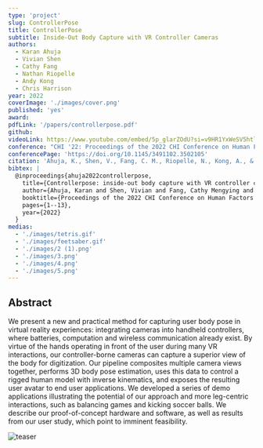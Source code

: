 ```yaml
---
type: 'project'
slug: ControllerPose
title: ControllerPose
subtitle: Inside-Out Body Capture with VR Controller Cameras
authors:
  - Karan Ahuja
  - Vivian Shen
  - Cathy Fang
  - Nathan Riopelle
  - Andy Kong
  - Chris Harrison
year: 2022
coverImage: './images/cover.png'
published: 'yes'
award:
pdfLink: '/papers/controllerpose.pdf'
github:
videoLink: https://www.youtube.com/embed/5p_glarZOdU?si=v9HR1YxWeSV5htl0
conference: "CHI '22: Proceedings of the 2022 CHI Conference on Human Factors in Computing Systems"
conferencePage: 'https://doi.org/10.1145/3491102.3502105'
citation: 'Ahuja, K., Shen, V., Fang, C. M., Riopelle, N., Kong, A., & Harrison, C. (2022, April). Controllerpose: inside-out body capture with VR controller cameras. In Proceedings of the 2022 CHI Conference on Human Factors in Computing Systems (pp. 1-13).'
bibtex: |
  @inproceedings{ahuja2022controllerpose,
    title={Controllerpose: inside-out body capture with VR controller cameras},
    author={Ahuja, Karan and Shen, Vivian and Fang, Cathy Mengying and Riopelle, Nathan and Kong, Andy and Harrison, Chris},
    booktitle={Proceedings of the 2022 CHI Conference on Human Factors in Computing Systems},
    pages={1--13},
    year={2022}
  }
medias:
  - './images/tetris.gif'
  - './images/feetsaber.gif'
  - './images/2 (1).png'
  - './images/3.png'
  - './images/4.png'
  - './images/5.png'
---
```


## Abstract

We present a new and practical method for capturing user body pose in virtual reality experiences: integrating cameras into handheld controllers, where batteries, computation and wireless communication already exist. By virtue of the hands operating in front of the user during many VR interactions, our controller-borne cameras can capture a superior view of the body for digitization. Our pipeline composites multiple camera views together, performs 3D body pose estimation, uses this data to control a rigged human model with inverse kinematics, and exposes the resulting user avatar to end user applications. We developed a series of demo applications illustrating the potential of our approach and more leg-centric interactions, such as balancing games and kicking soccer balls. We describe our proof-of-concept hardware and software, as well as results from our user study, which point to imminent feasibility.

![teaser](./images/1.png)

